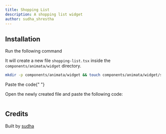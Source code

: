 ```yaml
---
title: Shopping List
description: A shopping list widget
author: sudha_shrestha
---
```


<ComponentPreview name="widget-shopping-list--docs" />

## Installation

<Steps>
<Step>Run the following command</Step>

It will create a new file `shopping-list.tsx` inside the `components/animata/widget` directory.

```bash
mkdir -p components/animata/widget && touch components/animata/widget/shopping-list.tsx
```

<Step>Paste the code</Step>{" "}

Open the newly created file and paste the following code:

```jsx file=<rootDir>/animata/widget/shopping-list.tsx

```

</Steps>

## Credits

Built by [sudha](https://github.com/sudhashrestha)
